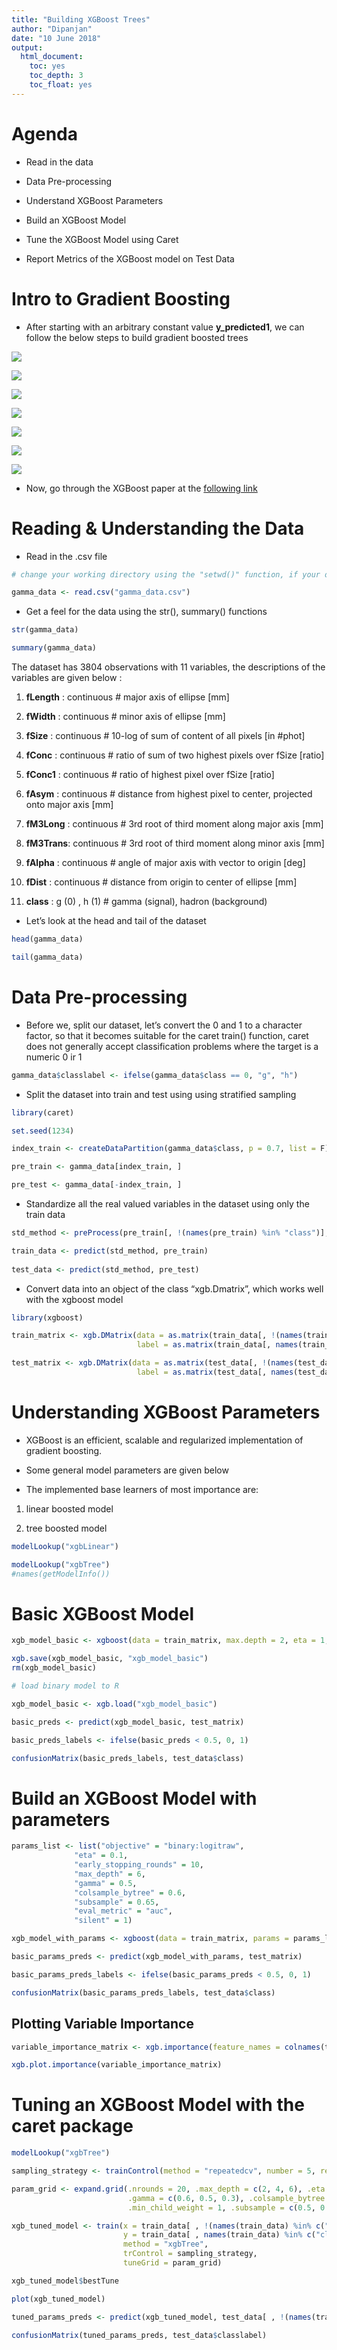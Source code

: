---
title: "Building XGBoost Trees"
author: "Dipanjan"
date: "10 June 2018"
output:
  html_document:
    toc: yes
    toc_depth: 3
    toc_float: yes
---

# Agenda 

* Read in the data

* Data Pre-processing

* Understand XGBoost Parameters

* Build an XGBoost Model

* Tune the XGBoost Model using Caret

* Report Metrics of the XGBoost model on Test Data

# Intro to Gradient Boosting

* After starting with an arbitrary constant value **y_predicted1**, we can follow the below steps to build gradient boosted trees

![](img/gb_algorithm.png)

![](img/gb1f.png)

![](img/gb1.png)

![](img/gb2f.png)

![](img/gb2.png)

![](img/gb3f.png)

![](img/gb3.png)

* Now, go through the XGBoost paper at the [following link](https://arxiv.org/pdf/1603.02754.pdf) 


# Reading & Understanding the Data

* Read in the .csv file

```{r}

# change your working directory using the "setwd()" function, if your dataset is located elsewhere

gamma_data <- read.csv("gamma_data.csv")

```

* Get a feel for the data using the str(), summary() functions 

```{r}

str(gamma_data)

summary(gamma_data)

```

The dataset has 3804 observations with 11 variables, the descriptions of the variables are given below :

1) **fLength** :  continuous  # major axis of ellipse [mm]

2) **fWidth**  :   continuous  # minor axis of ellipse [mm] 

3) **fSize**   :    continuous  # 10-log of sum of content of all pixels [in #phot]

4) **fConc**   :    continuous  # ratio of sum of two highest pixels over fSize  [ratio]

5) **fConc1**  :   continuous  # ratio of highest pixel over fSize  [ratio]

6) **fAsym**   :    continuous  # distance from highest pixel to center, projected onto major axis [mm]

7) **fM3Long** :  continuous  # 3rd root of third moment along major axis  [mm] 

8) **fM3Trans**: continuous  # 3rd root of third moment along minor axis  [mm]

9) **fAlpha**  :   continuous  # angle of major axis with vector to origin [deg]

10) **fDist**  :    continuous  # distance from origin to center of ellipse [mm]

11) **class**  :    g (0) , h (1)         # gamma (signal), hadron (background)


* Let's look at the head and tail of the dataset

```{r}

head(gamma_data)

tail(gamma_data)

```


# Data Pre-processing

* Before we, split our dataset, let's convert the 0 and 1 to a character factor, so that it becomes suitable for the caret train() function, caret does not generally accept classification problems where the target is a numeric 0 ir 1

```{r}

gamma_data$classlabel <- ifelse(gamma_data$class == 0, "g", "h")

```

* Split the dataset into train and test using using stratified sampling

```{r}

library(caret)

set.seed(1234)

index_train <- createDataPartition(gamma_data$class, p = 0.7, list = F)

pre_train <- gamma_data[index_train, ]

pre_test <- gamma_data[-index_train, ]

```

* Standardize all the real valued variables in the dataset using only the train data

```{r}

std_method <- preProcess(pre_train[, !(names(pre_train) %in% "class")], method = c("center", "scale"))

train_data <- predict(std_method, pre_train)
  
test_data <- predict(std_method, pre_test)

```

* Convert data into an object of the class "xgb.Dmatrix", which works well with the xgboost model

```{r}

library(xgboost)

train_matrix <- xgb.DMatrix(data = as.matrix(train_data[, !(names(train_data) %in% c("class", "classlabel"))]), 
                            label = as.matrix(train_data[, names(train_data) %in% "class"]))

test_matrix <- xgb.DMatrix(data = as.matrix(test_data[, !(names(test_data) %in% c("class", "classlabel"))]), 
                            label = as.matrix(test_data[, names(test_data) %in% "class"]))

```

# Understanding XGBoost Parameters

* XGBoost is an efficient, scalable and regularized implementation of gradient boosting.

* Some general model parameters are given below

* The implemented base learners of most importance are:

1) linear boosted model

2) tree boosted model

```{r}

modelLookup("xgbLinear")

```

```{r}

modelLookup("xgbTree")
#names(getModelInfo())

```

# Basic XGBoost Model

```{r}

xgb_model_basic <- xgboost(data = train_matrix, max.depth = 2, eta = 1, nthread = 2, nround = 300, objective = "binary:logistic", verbose = 1, early_stopping_rounds = 10)

xgb.save(xgb_model_basic, "xgb_model_basic")
rm(xgb_model_basic)

# load binary model to R

```

```{r}

xgb_model_basic <- xgb.load("xgb_model_basic")

basic_preds <- predict(xgb_model_basic, test_matrix)

basic_preds_labels <- ifelse(basic_preds < 0.5, 0, 1)

confusionMatrix(basic_preds_labels, test_data$class)

```



# Build an XGBoost Model with parameters

```{r}

params_list <- list("objective" = "binary:logitraw",
              "eta" = 0.1,
              "early_stopping_rounds" = 10,
              "max_depth" = 6,
              "gamma" = 0.5,
              "colsample_bytree" = 0.6,
              "subsample" = 0.65,
              "eval_metric" = "auc",
              "silent" = 1)

```

```{r}

xgb_model_with_params <- xgboost(data = train_matrix, params = params_list, nrounds = 500, early_stopping_rounds = 20)

```


```{r}

basic_params_preds <- predict(xgb_model_with_params, test_matrix)

basic_params_preds_labels <- ifelse(basic_params_preds < 0.5, 0, 1)

confusionMatrix(basic_params_preds_labels, test_data$class)

```


## Plotting Variable Importance

```{r}

variable_importance_matrix <- xgb.importance(feature_names = colnames(train_matrix), model = xgb_model_with_params)

xgb.plot.importance(variable_importance_matrix)

```

# Tuning an XGBoost Model with the caret package

```{r xgb, cache=TRUE}

modelLookup("xgbTree")

sampling_strategy <- trainControl(method = "repeatedcv", number = 5, repeats = 2, verboseIter = F, allowParallel = T)

param_grid <- expand.grid(.nrounds = 20, .max_depth = c(2, 4, 6), .eta = c(0.1, 0.3),
                          .gamma = c(0.6, 0.5, 0.3), .colsample_bytree = c(0.6, 0.4),
                          .min_child_weight = 1, .subsample = c(0.5, 0.6, 0.9))

xgb_tuned_model <- train(x = train_data[ , !(names(train_data) %in% c("classlabel", "class"))], 
                         y = train_data[ , names(train_data) %in% c("classlabel")], 
                         method = "xgbTree",
                         trControl = sampling_strategy,
                         tuneGrid = param_grid)

xgb_tuned_model$bestTune

plot(xgb_tuned_model)

```


```{r}

tuned_params_preds <- predict(xgb_tuned_model, test_data[ , !(names(train_data) %in% c("classlabel", "class"))])

confusionMatrix(tuned_params_preds, test_data$classlabel)

```





